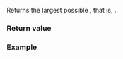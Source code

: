 {{cpp/chrono/year/title|1=max}}
{{cpp/chrono/year/navbar}}
{{dcl begin}}
{{dcl|since=c++20|1=
static constexpr year max() noexcept;
}}
{{dcl end}}

Returns the largest possible {{tt|year}}, that is, {{c|std::chrono::year(32767)}}.

===Return value===
{{c|std::chrono::year(32767)}}

===Example===
{{example
|code=
#include &lt;chrono&gt;
#include &lt;iostream&gt;

int main()
{
    std::cout &lt;&lt; "The maximum year is: " &lt;&lt; (int)std::chrono::year::max() &lt;&lt; '\n';
}
|output=
The maximum year is: 32767
}}

{{langlinks|es|ja|ru|zh}}